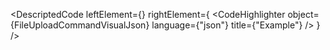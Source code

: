 
<DescriptedCode
  leftElement={<FileUploadCommandDesc />}
  rightElement={
    <CodeHighlighter
      object={FileUploadCommandVisualJson}
      language={"json"}
      title={"Example"}
    />
  }
/>
